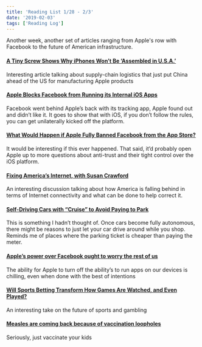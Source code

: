 ```yaml
---
title: 'Reading List 1/28 - 2/3'
date: '2019-02-03'
tags: ['Reading Log']
---
```


Another week, another set of articles ranging from Apple's row with Facebook to the future of American infrastructure.

#### [A Tiny Screw Shows Why iPhones Won’t Be ‘Assembled in U.S.A.’](https://www.nytimes.com/2019/01/28/technology/iphones-apple-china-made.html)

Interesting article talking about supply-chain logistics that just put China ahead of the US for manufacturing Apple products

#### [Apple Blocks Facebook from Running its Internal iOS Apps](https://www.theverge.com/2019/1/30/18203551/apple-facebook-blocked-internal-ios-apps)

Facebook went behind Apple’s back with its tracking app, Apple found out and didn’t like it. It goes to show that with iOS, if you don’t follow the rules, you can get unilaterally kicked off the platform.

#### [What Would Happen if Apple Fully Banned Facebook from the App Store?](https://www.theverge.com/2019/2/1/18205291/apple-facebook-developer-ban-certificate-app-store)

It would be interesting if this ever happened. That said, it’d probably open Apple up to more questions about anti-trust and their tight control over the iOS platform.

#### [Fixing America’s Internet, with Susan Crawford](https://www.theverge.com/2019/1/31/18203591/internet-connectivity-susan-crawford-harvard-law-america-infrastructure-broadband-huawei-vergecast)

An interesting discussion talking about how America is falling behind in terms of Internet connectivity and what can be done to help correct it.

#### [Self-Driving Cars with “Cruise” to Avoid Paying to Park](https://news.ucsc.edu/2019/01/millardball-vehicles.html)

This is something I hadn’t thought of. Once cars become fully autonomous, there might be reasons to just let your car drive around while you shop. Reminds me of places where the parking ticket is cheaper than paying the meter.

#### [Apple’s power over Facebook ought to worry the rest of us](https://www.theverge.com/2019/1/31/18204559/apple-facebook-feud-market-research-platform-power)

The ability for Apple to turn off the ability’s to run apps on our devices is chilling, even when done with the best of intentions

#### [Will Sports Betting Transform How Games Are Watched, and Even Played?](https://www.nytimes.com/2019/01/29/magazine/sports-betting-washington.html)

An interesting take on the future of sports and gambling

#### [Measles are coming back because of vaccination loopholes](https://www.theverge.com/2019/1/30/18204333/measles-outbreaks-washington-vaccines-state-policy-anti-vax-movement)

Seriously, just vaccinate your kids

